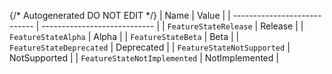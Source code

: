 {/* Autogenerated DO NOT EDIT  */}
| Name                         | Value                        |
| ---------------------------- | ---------------------------- |
| `FeatureStateRelease`        | Release                      |
| `FeatureStateAlpha`          | Alpha                        |
| `FeatureStateBeta`           | Beta                         |
| `FeatureStateDeprecated`     | Deprecated                   |
| `FeatureStateNotSupported`   | NotSupported                 |
| `FeatureStateNotImplemented` | NotImplemented               |
